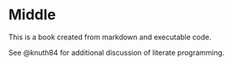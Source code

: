 # Middle
This is a book created from markdown and executable code.

See @knuth84 for additional discussion of literate programming.
